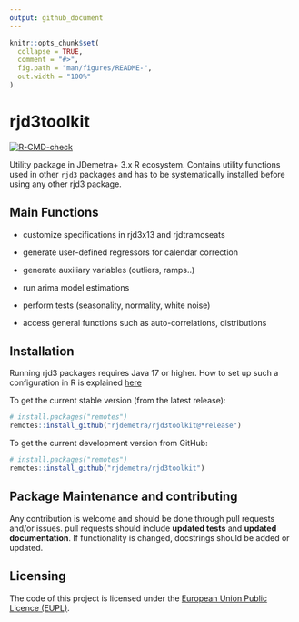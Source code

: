 ```yaml
---
output: github_document
---
```


<!-- README.md is generated from README.Rmd. Please edit that file -->

```r
knitr::opts_chunk$set(
  collapse = TRUE,
  comment = "#>",
  fig.path = "man/figures/README-",
  out.width = "100%"
)
```

# rjd3toolkit

<!-- badges: start -->
[![R-CMD-check](https://github.com/rjdemetra/rjd3toolkit/actions/workflows/R-CMD-check.yaml/badge.svg)](https://github.com/rjdemetra/rjd3toolkit/actions/workflows/R-CMD-check.yaml)
<!-- badges: end -->


Utility package in JDemetra+ 3.x R ecosystem. Contains utility functions used in other `rjd3` packages and has to be systematically installed before using any other rjd3 package. 

## Main Functions 

-   customize specifications in rjd3x13 and rjdtramoseats

-   generate user-defined regressors for calendar correction

-   generate auxiliary variables (outliers, ramps..)

-   run arima model estimations

-   perform tests (seasonality, normality, white noise)

-   access general functions such as auto-correlations, distributions


## Installation

Running rjd3 packages requires Java 17 or higher. How to set up such a configuration in R is explained [here](https://jdemetra-new-documentation.netlify.app/#installing-the-software) 

To get the current stable version (from the latest release):

```r
# install.packages("remotes")
remotes::install_github("rjdemetra/rjd3toolkit@*release")
```

To get the current development version from GitHub:

```r
# install.packages("remotes")
remotes::install_github("rjdemetra/rjd3toolkit")
```


## Package Maintenance and contributing

Any contribution is welcome and should be done through pull requests and/or issues.
pull requests should include **updated tests** and **updated documentation**. If functionality is changed, docstrings should be added or updated.


## Licensing

The code of this project is licensed under the [European Union Public Licence (EUPL)](https://joinup.ec.europa.eu/page/eupl-text-11-12).
